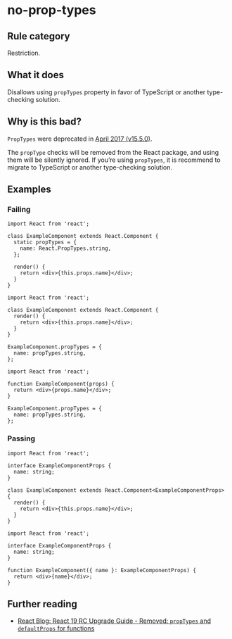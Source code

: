 # no-prop-types

## Rule category

Restriction.

## What it does

Disallows using `propTypes` property in favor of TypeScript or another type-checking solution.

## Why is this bad?

`PropTypes` were deprecated in [April 2017 (v15.5.0)](https://legacy.reactjs.org/blog/2017/04/07/react-v15.5.0.html#new-deprecation-warnings).

The `propType` checks will be removed from the React package, and using them will be silently ignored. If you’re using `propTypes`, it is recommend to migrate to TypeScript or another type-checking solution.

## Examples

### Failing

```tsx
import React from 'react';

class ExampleComponent extends React.Component {
  static propTypes = {
    name: React.PropTypes.string,
  };

  render() {
    return <div>{this.props.name}</div>;
  }
}
```

```tsx
import React from 'react';

class ExampleComponent extends React.Component {
  render() {
    return <div>{this.props.name}</div>;
  }
}

ExampleComponent.propTypes = {
  name: propTypes.string,
};
```

```tsx
import React from 'react';

function ExampleComponent(props) {
  return <div>{props.name}</div>;
}

ExampleComponent.propTypes = {
  name: propTypes.string,
};
```

### Passing

```tsx
import React from 'react';

interface ExampleComponentProps {
  name: string;
}

class ExampleComponent extends React.Component<ExampleComponentProps> {
  render() {
    return <div>{this.props.name}</div>;
  }
}
```

```tsx
import React from 'react';

interface ExampleComponentProps {
  name: string;
}

function ExampleComponent({ name }: ExampleComponentProps) {
  return <div>{name}</div>;
}
```

## Further reading

- [React Blog: React 19 RC Upgrade Guide - Removed: `propTypes` and `defaultProps` for functions](https://react.dev/blog/2024/04/25/react-19-upgrade-guide#removed-proptypes-and-defaultprops)
